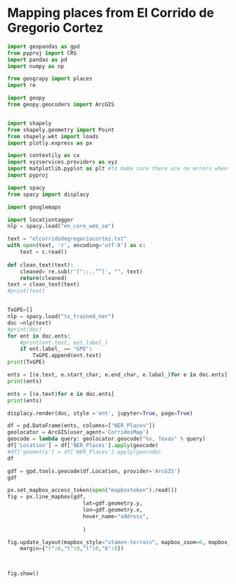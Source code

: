 # Mapping places from El Corrido de Gregorio Cortez

```python
import geopandas as gpd
from pyproj import CRS
import pandas as pd
import numpy as np

from geograpy import places
import re

import geopy
from geopy.geocoders import ArcGIS


import shapely
from shapely.geometry import Point
from shapely.wkt import loads
import plotly.express as px 

import contextily as cx
import xyzservices.providers as xyz
import matplotlib.pyplot as plt #to make sure there are no errors when plotting a graph
import pyproj

import spacy
from spacy import displacy

import googlemaps

import locationtagger
nlp = spacy.load("en_core_web_sm")
```

```python
text = "elcorridodegregoriocortez.txt"
with open(text, 'r', encoding='utf-8') as c:
    text = c.read()
    
def clean_text(text):
    cleaned= re.sub(r'[":;,.“”]', "", text)
    return(cleaned)
text = clean_text(text)
#print(text)


TxGPE=[]
nlp = spacy.load("tx_trained_ner")
doc =nlp(text) 
#print(doc)
for ent in doc.ents:
    #print(ent.text, ent.label_)
    if ent.label_ == "GPE":
        TxGPE.append(ent.text)
print(TxGPE)
```

```python
ents = [(e.text, e.start_char, e.end_char, e.label_)for e in doc.ents]
print(ents)

ents = [(e.text)for e in doc.ents]
print(ents)
```

```python
displacy.render(doc, style ='ent', jupyter=True, page=True)
```

```python
df = pd.DataFrame(ents, columns=["NER_Places"])
geolocator = ArcGIS(user_agent='CorridosMap')
geocode = lambda query: geolocator.geocode("%s, Texas" % query)
df['Location'] = df['NER_Places'].apply(geocode)
#df['geometry'] = df['NER_Places'].apply(geocode)
df
```

```python
gdf = gpd.tools.geocode(df.Location, provider='ArcGIS')
gdf
```

```python
px.set_mapbox_access_token(open("mapboxtoken").read())
fig = px.line_mapbox(gdf,
                        lat=gdf.geometry.y,
                        lon=gdf.geometry.x,
                        hover_name="address",
                       
                        )

fig.update_layout(mapbox_style="stamen-terrain", mapbox_zoom=6, mapbox_center_lat = 29,
    margin={"r":0,"t":0,"l":0,"b":0})



fig.show()
```

